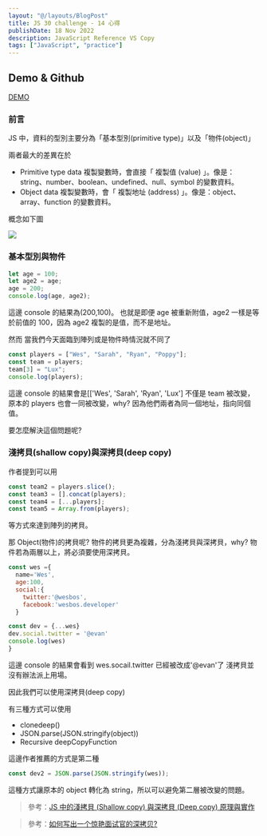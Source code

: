 ```yaml
---
layout: "@/layouts/BlogPost"
title: JS 30 challenge - 14 心得
publishDate: 18 Nov 2022
description: JavaScript Reference VS Copy
tags: ["JavaScript", "practice"]
---
```



## Demo & Github

[DEMO](https://js30-14.netlify.app/)

### 前言

JS 中，資料的型別主要分為「基本型別(primitive type)」以及「物件(object)」

兩者最大的差異在於

- Primitive type data 複製變數時，會直接「 複製值 (value) 」。像是：string、number、boolean、undefined、null、symbol 的變數資料。
- Object data 複製變數時，會「 複製地址 (address) 」。像是：object、array、function 的變數資料。

概念如下圖

![](https://www.programfarmer.com/article/javaScript/javascript-shallow-copy-deep-copy/01.png)

### 基本型別與物件

```js
let age = 100;
let age2 = age;
age = 200;
console.log(age, age2);
```

這邊 console 的結果為(200,100)。
也就是即便 age 被重新附值，age2 一樣是等於前值的 100，因為 age2 複製的是值，而不是地址。

然而
當我們今天面臨到陣列或是物件時情況就不同了

```js
const players = ["Wes", "Sarah", "Ryan", "Poppy"];
const team = players;
team[3] = "Lux";
console.log(players);
```

這邊 console 的結果會是[['Wes', 'Sarah', 'Ryan', 'Lux']
不僅是 team 被改變，原本的 players 也會一同被改變，why? 因為他們兩者為同一個地址，指向同個值。

要怎麼解決這個問題呢?

### 淺拷貝(shallow copy)與深拷貝(deep copy)

作者提到可以用

```js
const team2 = players.slice();
const team3 = [].concat(players);
const team4 = [...players];
const team5 = Array.from(players);
```

等方式來達到陣列的拷貝。

那 Object(物件)的拷貝呢?
物件的拷貝更為複雜，分為淺拷貝與深拷貝，why?
物件若為兩層以上，將必須要使用深拷貝。

```js
const wes ={
  name='Wes',
  age:100,
  social:{
    twitter:'@wesbos',
    facebook:'wesbos.developer'
  }

const dev = {...wes}
dev.social.twitter = '@evan'
console.log(wes)
}
```

這邊 console 的結果會看到 wes.socail.twitter 已經被改成'@evan'了
淺拷貝並沒有辦法派上用場。

因此我們可以使用深拷貝(deep copy)

有三種方式可以使用

- clonedeep()
- JSON.parse(JSON.stringify(object))
- Recursive deepCopyFunction

這邊作者推薦的方式是第二種

```js
const dev2 = JSON.parse(JSON.stringify(wes));
```

這種方式讓原本的 object 轉化為 string，所以可以避免第二層被改變的問題。

> 參考：[JS 中的淺拷貝 (Shallow copy) 與深拷貝 (Deep copy) 原理與實作](https://www.programfarmer.com/articles/javaScript/javascript-shallow-copy-deep-copy)

> 參考：[如何写出一个惊艳面试官的深拷贝?](https://juejin.cn/post/6844903929705136141#heading-6)
